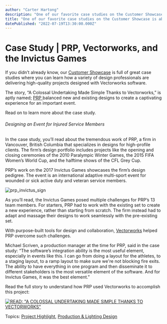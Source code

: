 ```yaml
---
author: "Carter Hartong"
description: "One of our favorite case studies on the Customer Showcase is about PRP’s work for the 2017 Invictus Games. Check it out!"
title: "One of our favorite case studies on the Customer Showcase is about PRP’s work for the 2017 Invictus Games. Check it out!" 
datePublished: "2022-07-19T13:30:00.000Z"
---
```

# Case Study | PRP, Vectorworks, and the Invictus Games

If you didn’t already know, our [Customer Showcase](https://www.vectorworks.net/customer-showcase) is full of great case studies where you can learn how a variety of design professionals are delivering high-quality projects designed with Vectorworks software.

The story, “A Colossal Undertaking Made Simple Thanks to Vectorworks,” is aptly named; [PRP ](https://prpconnect.com/)balanced new and existing designs to create a captivating experience for an important event. 

Read on to learn more about the case study.

###### Designing an Event for Injured Service Members

In the case study, you’ll read about the tremendous work of PRP, a firm in Vancouver, British Columbia that specializes in designs for high-profile clients. The firm’s design portfolio includes projects like the opening and closing ceremonies of the 2010 Paralympic Winter Games, the 2015 FIFA Women’s World Cup, and the halftime shows of the CFL Grey Cup. 

PRP’s work on the 2017 Invictus Games showcases the firm’s design pedigree. The event is an international adaptive multi-sport event for wounded or sick active duty and veteran service members.

![prp_invictus_sign](https://blog.vectorworks.net/hs-fs/hubfs/Blog%20Images/220707_Invictus%20Games%20Repurpose/prp_invictus_sign.jpeg?width=1440&name=prp_invictus_sign.jpeg)

As you’ll read, the Invictus Games posed multiple challenges for PRP’s 13 team members. For starters, PRP had to work with the existing set to create a new experience, rather than starting from scratch. The firm instead had to adapt and massage their designs to work seamlessly with the pre-existing set. 

With purpose-built tools for design and collaboration, [Vectorworks](https://www.vectorworks.net/) helped PRP overcome such challenges. 

Michael Scriven, a production manager at the time for PRP, said in the case study: “The software’s integration ability is the most useful element, especially in events like this. I can go from doing a layout for the athletes, to a staging layout, to a ramp layout to make sure we're not blocking fire exits. The ability to have everything in one program and then disseminate it to different stakeholders is the most versatile element of the software. And for Invictus Games, it was the best element.”

Read the full story to understand how PRP used Vectorworks to accomplish this project:

[![READ: "A COLOSSAL UNDERTAKING MADE SIMPLE THANKS TO VECTORWORKS"](https://no-cache.hubspot.com/cta/default/3018241/f0acf3d3-3e0f-4037-9504-174191ae1266.png)](https://cta-redirect.hubspot.com/cta/redirect/3018241/f0acf3d3-3e0f-4037-9504-174191ae1266) 

 Topics: [Project Highlight](https://blog.vectorworks.net/topic/project-highlight), [Production & Lighting Design](https://blog.vectorworks.net/topic/production-lighting-design) 

 
